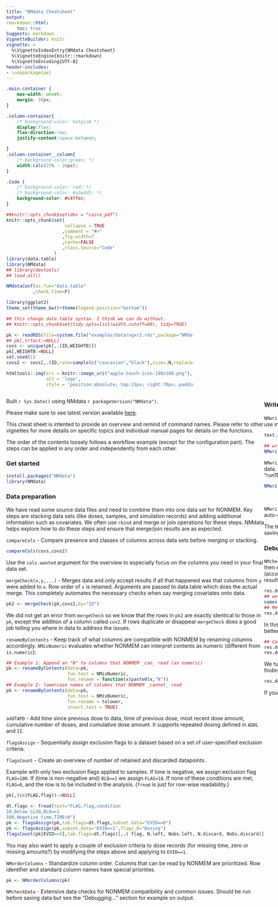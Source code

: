 ```yaml
---
title: "NMdata Cheatsheet"
output:
rmarkdown::html:
    toc: true
Suggests: markdown
VignetteBuilder: knitr
vignette: >
  %\VignetteIndexEntry{NMdata Cheatsheet}
  %\VignetteEngine{knitr::rmarkdown}
  %\VignetteEncoding{UTF-8}
header-includes:
- \usepackage{ae}
---
```


```css
.main-container {
	max-width: unset;
	margin: 50px;
}

.column-container{
	/* background-color: hotpink */
	display:flex;
	flex-direction:row;
	justify-content:space-between;

}
.column-container__column{
	/* background-color:green; */
	width:calc(25% - 24px);
}

.Code {
	/* background-color: red; */
	/* background-color: #a3edd5; */
	background-color: #c4ffec;
}

```

<!-- Todo: -->
<!-- merge.by.row=F -->
<!-- better explanation for flagsAssign -->


```r
##knitr::opts_chunk$set(dev = "cairo_pdf")
knitr::opts_chunk$set(
                      collapse = TRUE
                     ,comment = "#>"
                     ,fig.width=7
                     ,cache=FALSE
                     ,class.source="Code"
                  )
library(data.table)
library(NMdata)
## library(devtools)
## load_all()

NMdataConf(as.fun="data.table"
          ,check.time=F)

library(ggplot2)
theme_set(theme_bw()+theme(legend.position="bottom"))

## this change data.table syntax. I think we can do without.
## knitr::opts_chunk$set(tidy.opts=list(width.cutoff=60), tidy=TRUE)

pk <- readRDS(file=system.file("examples/data/xgxr2.rds",package="NMdata"))
## pk[,trtact:=NULL]
covs <- unique(pk[,.(ID,WEIGHTB)])
pk[,WEIGHTB:=NULL]
set.seed(1)
covs2 <- covs[,.(ID,race=sample(c("caucasian","black"),size=.N,replace=T))]
```

<!-- The NMdata logo -->
```r
htmltools::img(src = knitr::image_uri("apple-touch-icon-180x180.png"),
               alt = 'logo', 
               style = 'position:absolute; top:15px; right:70px; padding:0px; width:150px')
```


:::: {style="display: flex;" class="column-container"}
::: {class="column-container__column"}

Built `r Sys.Date()` using NMdata `r packageVersion("NMdata")`.

Please make sure to see latest version available
[here](https://philipdelff.github.io/NMdata/). 

This cheat sheet is
intented to provide an overview and remind of command names. Please
refer to other vignettes for more details on specific topics and
individual manual pages for details on the functions.

The order of the contents loosely follows a workflow example (except for
the configuration part). The steps can be applied in any order and
independently from each other.


### Get started
```r
install.packages("NMdata")
library(NMdata)
```


### Data preparation
We have read some source data files and need to combine them into one data set for NONMEM. Key steps are stacking data sets (like doses, samples, and simulation records) and adding additional information such as covariates. We often use `rbind` and merge or join operations for these steps. NMdata helps explore how to do these steps and ensure that merge/join results are as expected.

<!-- `dims` - compare dimensions of multiple data sets -->
<!-- ```{r} -->
<!-- ## In these examples we use a PK dataset and a set of covariates -->
<!-- dims(pk,covs) -->
<!-- ``` -->

`compareCols` - Compare presence and classes of columns across data sets before merging or stacking. 
```r
compareCols(covs,covs2)
```
Use the `cols.wanted` argument for the overview to especially focus on the columns you need in your final data set. 


`mergeCheck(x,y,...)` - Merges data and only accept results if all that happened was that columns from `y` were added to `x`. Row order of `x` is retained. Arguments are passed to data.table which does the actual merge. This completely automates the necessary checks when say merging covariates onto data.

```r
pk2 <- mergeCheck(pk,covs2,by="ID")
```

We did not get an error from `mergeCheck` so we know that the rows in
`pk2` are exactly identical to those in `pk`, except the addition of a
column called `cov2`. If rows duplicate or disappear `mergeCheck` does
a good job telling you where in data to address the issues.

`renameByContents` - Keep track of what columns are compatible with
NONMEM by renaming columns accordingly. `NMisNumeric` evaluates
whether NONMEM can interpret contents as numeric (different from
`is.numeric`):

```r
## Example 1: Append an "N" to columns that NONMEM _can_ read (as numeric)
pk <- renameByContents(data=pk,
                       fun.test = NMisNumeric,
                       fun.rename = function(x)paste0(x,"N"))
## Example 2: lowercase names of columns that NONMEM _cannot_ read
pk <- renameByContents(data=pk,
                       fun.test = NMisNumeric,
                       fun.rename = tolower,
                       invert.test = TRUE)
```

`addTAPD` - Add time since previous dose to data, time of previous
dose, most recent dose amount, cumulative number of doses, and
cumulative dose amount. It supports repeated dosing defined in `ADDL`
and `II`.

`flagsAssign` - Sequentially assign exclusion flags to a dataset based
on a set of user-specified exclusion criteria.

`flagsCount` - Create an overview of number of retained and discarded
datapoints.

Example with only two exclusion flags applied to samples. If time is
negative, we assign exclusion flag `FLAG=100`. If (time is
non-negative and) `BLQ==1` we assign `FLAG=10`. If none of these
conditions are met, `FLAG=0`, and the row is to be included in the
analysis. (`fread` is just for row-wise readability.)

```r
pk[,(cc(FLAG,flag)):=NULL]
```

```r
dt.flags <- fread(text="FLAG,flag,condition
10,Below LLOQ,BLQ==1
100,Negative time,TIME<0")
pk <- flagsAssign(pk,tab.flags=dt.flags,subset.data="EVID==0")
pk <- flagsAssign(pk,subset.data="EVID==1",flagc.0="Dosing")
flagsCount(pk[EVID==0],tab.flags=dt.flags)[,.( flag, N.left, Nobs.left, N.discard, Nobs.discard)]
```
You may also want to apply a couple of exclusion criteria to dose records (for missing time, zero or missing amounts?) by modifying the steps above and applying to `EVID==1`.

`NMorderColumns` - Standardize column order. Columns that can be read
by NONMEM are prioritized. Row identifier and standard column names have special priorities.
```r
pk <- NMorderColumns(pk)
```

`NMcheckData` - Extensive data checks for NONMEM compatibility and common issues. Should be run before saving data but see the "Debugging..." section for example on output.

:::

::: {class="column-container__column"}

### Write data and update NONMEM control streams accordingly
`NMwriteData` - Write data ensuring compatibility with NONMEM. By defaults saves both a csv (for NONMEM) and an rds (for R, retaining factor levels etc). Text for optional use in `$INPUT` and `$DATA` NONMEM sections is returned. `script` and `args.stamp` are optional arguments, see "Traceability" section for their purpose.

```r
text.nm <- NMwriteData(pk,file="derived/pkdata.csv",script="NMdata-cheat.Rmd",args.stamp=list(Description="PK data for the NMdata Cheatsheet"))
```

```r
## writing version 2 rds so we don't need to depend on R 3.5
NMwriteData(pk,file="derived/pkdata.csv",script="NMdata-cheat.Rmd",args.stamp=list(Description="PK data for the NMdata Cheatsheet"),args.rds=list(version=2))
```

`NMwriteSection` - Replace sections of a NONMEM control stream. Can use the text generated by `NMwriteData` to update NONMEM runs to match the newly generated input data. Update INPUT section (and not DATA) for all control streams in directory "nonmem" which file names start with "run1" and end in ".mod" (say "run101.mod" to "run199.mod"):
```r
NMwriteSection(dir="nonmem",
               file.pattern="run1.*\\.mod",
               list.sections=text.nm["INPUT"])
```
`NMwriteSection` has the argument `data.file` to further limit the scope of files to update based on what data file the control streams use. It only makes sense to use the auto-generated text for control streams that use this data set.

The text for NONMEM is generated by `NMgenText`. Use that to generate alternative `$INPUT` sections (e.g. for models that use other columns as dependent variables) without saving data again. You can tailor the generation of the text to copy `(DV=CONC)`, drop `(COL=DROP)`, rename (`DV` instead of `CONC`) and more.

### Debugging input data (and control stream)
`NMcheckData` can check a `data.frame`. However, it can also be run on a path to a control stream, in which case it provides a full check of how data is read by NONMEM and then checks the data _as read by NONMEM_. It checks column names in INPUT section against data and then runs a full check of the data set as read by NONMEM (according to column names in $INPUT and ACCEPT/IGNORE statements in $DATA). We suppress the default print to terminal (`quiet=T`) and provide selected parts of the results here.

```r
res.debug <- NMcheckData(file="nonmem/run201.mod",quiet=T)
## we will only show some of what is available here
names(res.debug)
## Meta data on input data file:
res.debug$tables
```
In this model we forgot to update the control stream INPUT section after adding a column to data ("off" means that INPUT text can be reorganized to match data file better):
```r
## Comparison of variable naming:
res.debug$input.colnames[c(1:2)]
res.debug$input.colnames[c(9:12)]
```
We have some findings on the data set too. But since `res.debug$input.colnames` tells us we are reading the data incorrectly, we have to address that before interpreting findings on the data. 
```r
res.debug$NMcheckData$summary
```
If you are preparing a data set, run `NMcheckData` directly on the data (using the `data` argument) instead of on a control stream.

:::
::: {class="column-container__column"}

### Retrieve NONMEM results
`NMscanData` - Automatically find NONMEM input and output tables and organize data. By default, available column names are taken from the NONMEM control stream. Additional column names (columns not read by NONMEM) are taken from input data file.
```r
##NMscanData <- function(x)NMdata::NMscanData(file.path(system.file(paste0("examples/nonmem/",x), package="NMdata")))
## res1 <- NMscanData(system.file("examples/nonmem/xgxr001.lst", package="NMdata"))
```
```r
res1 <- NMscanData("nonmem/run101.lst")
```
```r
## rm(NMscanData)
```

The following plot serves to illustrate that the obtained data set combines output tables (`PRED` is from a $TABLE statement) with input data (exclusion flags are represented as character variables). Moreover, the "below LLOQ" samples are included in the result even though they were not in the analysis (excluded using `IGNORE` in control stream, recovered in `NMscanData` using `recover.rows=TRUE`)
```r
## Recover rows that were not read by NONMEM (due to ACCEPT/IGNORE)
res2 <- NMscanData("nonmem/run101.lst",recover.rows=TRUE)
```
```r
library(ggplot2)
res2.plot <- subset(res2,ID==135&EVID==0)
ggplot(res2.plot,aes(TIME))+
    geom_point(aes(y=DV,colour=flag))+
    geom_line(aes(y=PRED))+
    labs(y="Concentration (unit)",subtitle=unique(res2$model))
```

Read the messages from `NMwriteData` and `NMscanData` carefully and notice that an rds file was written and read. This bypasses the loss of information caused by writing and reading csv, and so we have kept factor levels from the input data we generated:

```r
levels(res1$trtact)
```
:::

::: {class="column-container__column"}

### Configuration

Use the many options in `NMdataConf` to tailor NMdata behaviour to your setup and preferences. Make NMdata functions return data.tables or tibbles:
```r
NMdataConf(as.fun=tibble::as_tibble)
NMdataConf(as.fun="data.table")
```

By default, NMdata functions will look for a unique row identifier in columns called `ROW`. If you call this column `REC`, do
```r
NMdataConf(col.row="REC")
```

By default, NMdata is configured to read files from PSN in which case the input control stream is needed to find the input data. Do this if you don't use PSN:
```r
NMdataConf(file.mod=identity)
```

Loosely speaking, `NMdataConf` changes default values of NMdata
function arguments. Many options can be configured this way so you
don't have to remember to type in those arguments every time you call
an NMdata function.


### Traceability 
`NMinfo` - Get metadata from an NMdata object. This will show where and when input data was created, when model was run, results of consistency checks, what tables were read, how they were combined and a complete list of data columns and their origin.


A list of the available elements:
```r
names(NMinfo(res1))
```
The information recorded during saving of the input data:
```r
NMinfo(res1,"dataCreate")
```
A full list of columns in all columns in output and input data is included. The source data file and the column number in the result (`COLNUM`) are listed.
```r
NMinfo(res1,"columns")[1:8]
```
We saw earlier that we got "30+2" columns back. We see that the additional two were added by NMscanData (`source`). `DV` was already included from another table so the redundant `DV` column is omitted.
```r
NMinfo(res1,"columns")[30:33]
```

### Additional functions to read (NONMEM) data files
`NMscanTables` - Find and read all output data tables based on a NONMEM control stream file. A list of tables is returned.

`NMreadTab` - Read an output table file from NONMEM based on path to output data file

`NMscanInput` - Read input data based on NONMEM control stream and optionally translate column names according to the `$INPUT` NONMEM section

`NMreadCsv` - Read input data formatted for NONMEM

::: 
::::
